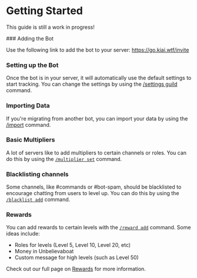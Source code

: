 
# Getting Started

<Callout emoji="⚠️">This guide is still a work in progress!</Callout>

<Steps> 
### Adding the Bot

Use the following link to add the bot to your server: https://go.kiai.wtf/invite

### Setting up the Bot

Once the bot is in your server, it will automatically use the default settings to start tracking. You can change the settings by using the [/settings guild](/commands/settings) command.

### Importing Data

If you're migrating from another bot, you can import your data by using the [/import](/commands/import) command.

### Basic Multipliers

A lot of servers like to add multipliers to certain channels or roles.
You can do this by using the [`/multiplier set`](/commands/multiplier) command.

### Blacklisting channels

Some channels, like #commands or #bot-spam, should be blacklisted to encourage chatting from users to level up.
You can do this by using the [`/blacklist add`](/commands/blacklist) command.

### Rewards

You can add rewards to certain levels with the [`/reward add`](/commands/reward) command.
Some ideas include: 
- Roles for levels (Level 5, Level 10, Level 20, etc)
- Money in Unbelievaboat
- Custom message for high levels (such as Level 50)

Check out our full page on [Rewards](/features/rewards) for more information.

</Steps>
